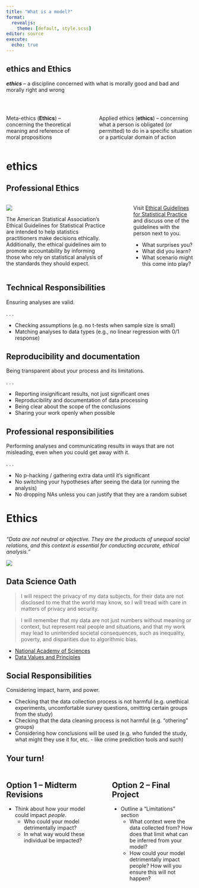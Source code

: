 ```yaml
---
title: "What is a model?"
format:  
  revealjs: 
    theme: [default, style.scss]
editor: source
execute:
  echo: true
---
```


## ethics and Ethics

***ethics*** -- a discipline concerned with what is morally good and bad and morally right and wrong

</br>

::: columns
::: {.column width="40%"}
Meta-ethics (**Ethics**) -- concerning the theoretical meaning and reference of moral propositions
:::

::: {.column width="5%"}
:::

::: {.column width="55%"}
Applied ethics (**ethics**) -- concerning what a person is obligated (or permitted) to do in a specific situation or a particular domain of action 

:::
:::

# ethics

## Professional Ethics

::: columns
::: {.column width="60%"}
![](images/16-ASA.png)

::: {.smaller}

The American Statistical Association’s Ethical Guidelines for Statistical Practice are intended to help statistics practitioners make decisions ethically. Additionally, the ethical guidelines aim to promote accountability by informing those who rely on statistical analysis of the standards they should expect.

:::
:::

::: {.column width="5%"}
:::

::: {.column width="35%"}
::: {.smaller}
Visit [Ethical Guidelines for Statistical Practice](https://www.amstat.org/your-career/ethical-guidelines-for-statistical-practice) and discuss one of the guidelines with the person next to you. 

- What surprises you? 
- What did you learn? 
- What scenario might this come into play?
:::
:::
:::

## Technical Responsibilities

::: {.midi}
Ensuring analyses are valid.
:::

. . .

- Checking assumptions (e.g. no t-tests when sample size is small)
- Matching analyses to data types (e.g., no linear regression with 0/1 response)

## Reproducibility and documentation

:::{.midi}
Being transparent about your process and its limitations.
:::

. . .

- Reporting insignificant results, not just significant ones
- Reproducibility and documentation of data processing
- Being clear about the scope of the conclusions
- Sharing your work openly when possible

## Professional responsibilities

::: {.midi}
Performing analyses and communicating results in ways that are not misleading, even when you could get away with it.
:::

. . .

- No p-hacking / gathering extra data until it’s significant
- No switching your hypotheses after seeing the data (or running the analysis)
- No dropping NAs unless you can justify that they are a random subset

# Ethics

##  {background-color="#B6CADA"}

*"Data are not neutral or objective. They are the products of unequal social relations, and this context is essential for conducting accurate, ethical analysis."*

::: {.centered}
![](images/16-data-feminism.jpeg)
:::

## Data Science Oath

::: {.smaller}

> I will respect the privacy of my data subjects, for their data are not disclosed to me that the world may know, so I will tread with care in matters of privacy and security.

> I will remember that my data are not just numbers without meaning or context, but represent real people and situations, and that my work may lead to unintended societal consequences, such as inequality, poverty, and disparities due to algorithmic bias.

:::

::: callout-note
+ [National Academy of Sciences](https://en.wikipedia.org/wiki/National_Academy_of_Sciences)
+ [Data Values and Principles](https://datapractices.org/manifesto/)
:::

## Social Responsibilities

::: {.midi}
Considering impact, harm, and power.
:::

::: {.incremental}
- Checking that the data collection process is not harmful (e.g. unethical experiments, uncomfortable survey questions, omitting certain groups from the study)
- Checking that the data cleaning process is not harmful (e.g. “othering” groups)
- Considering how conclusions will be used (e.g. who funded the study, what might they use it for, etc. - like crime prediction tools and such)
:::

## Your turn!

::: columns
::: {.column width="47%"}
::: {.callout-tip}
# Option 1 -- Midterm Revisions

:::{.smaller}
- Think about how your model could impact *people*. 
  * Who could your model detrimentally impact?
  * In what way would these individual be impacted?
  
:::

:::
:::

::: {.column width="5%"}
:::

::: {.column width="47%"}
::: {.callout-note}
# Option 2 -- Final Project

::: {.smaller}
- Outline a "Limitations" section
  * What context were the data collected from? How does that limit what can be inferred from your model?
  * How could your model detrimentally impact people? How will you ensure this will not happen? 

:::
:::
:::
:::

